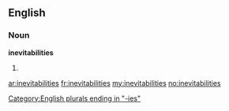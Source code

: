 ==English==

===Noun===
'''inevitabilities'''

# {{plural of|[[inevitability]]}}

[[Category:English plurals ending in "-ies"]]

[[ar:inevitabilities]]
[[fr:inevitabilities]]
[[my:inevitabilities]]
[[no:inevitabilities]]